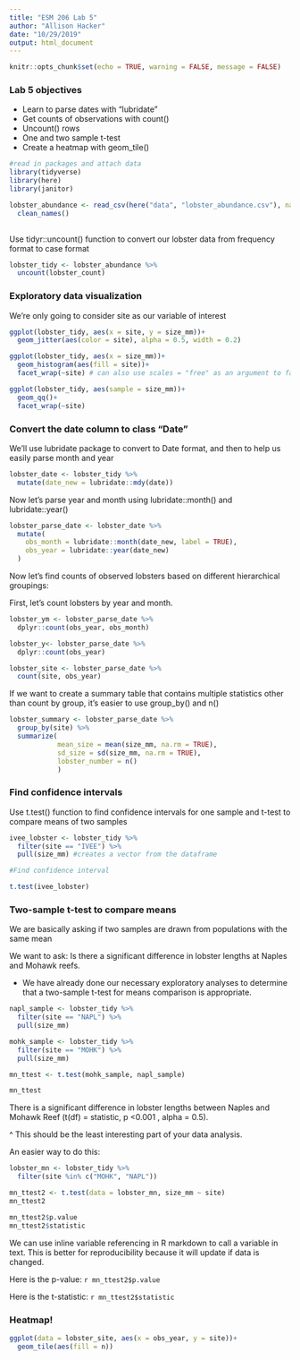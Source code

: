 ```yaml
---
title: "ESM 206 Lab 5"
author: "Allison Hacker"
date: "10/29/2019"
output: html_document
---
```


```r
knitr::opts_chunk$set(echo = TRUE, warning = FALSE, message = FALSE)
```


### Lab 5 objectives
- Learn to parse dates with "lubridate"
- Get counts of observations with count()
- Uncount() rows
- One and two sample t-test
- Create a heatmap with geom_tile()

```r

#read in packages and attach data
library(tidyverse)
library(here)
library(janitor)

lobster_abundance <- read_csv(here("data", "lobster_abundance.csv"), na = "-99999") %>% 
  clean_names() 
  
```

Use tidyr::uncount() function to convert our lobster data from frequency format to case format

```r
lobster_tidy <- lobster_abundance %>% 
  uncount(lobster_count)
```

### Exploratory data visualization

We're only going to consider site as our variable of interest

```r

ggplot(lobster_tidy, aes(x = site, y = size_mm))+
  geom_jitter(aes(color = site), alpha = 0.5, width = 0.2)

ggplot(lobster_tidy, aes(x = size_mm))+
  geom_histogram(aes(fill = site))+
  facet_wrap(~site) # can also use scales = "free" as an argument to facet wrap which will make the scales different between graphs

ggplot(lobster_tidy, aes(sample = size_mm))+
  geom_qq()+
  facet_wrap(~site)

```

### Convert the date column to class "Date"

We'll use lubridate package to convert to Date format, and then to help us easily parse month and year

```r
lobster_date <- lobster_tidy %>% 
  mutate(date_new = lubridate::mdy(date))
```

Now let's parse year and month using lubridate::month() and lubridate::year()

```r

lobster_parse_date <- lobster_date %>% 
  mutate(
    obs_month = lubridate::month(date_new, label = TRUE),
    obs_year = lubridate::year(date_new)
  )
```

Now let's find counts of observed lobsters based on different hierarchical groupings:

First, let's count lobsters by year and month.
```r

lobster_ym <- lobster_parse_date %>% 
  dplyr::count(obs_year, obs_month)

lobster_y<- lobster_parse_date %>% 
  dplyr::count(obs_year)

lobster_site <- lobster_parse_date %>% 
  count(site, obs_year)

```

If we want to create a summary table that contains multiple statistics other than count by group, it's easier to use group_by() and n()

```r

lobster_summary <- lobster_parse_date %>% 
  group_by(site) %>%
  summarize( 
            mean_size = mean(size_mm, na.rm = TRUE),
            sd_size = sd(size_mm, na.rm = TRUE),
            lobster_number = n()
            )

```

### Find confidence intervals

Use t.test() function to find confidence intervals for one sample and t-test to compare means of two samples

```r
ivee_lobster <- lobster_tidy %>%
  filter(site == "IVEE") %>% 
  pull(size_mm) #creates a vector from the dataframe

#Find confidence interval

t.test(ivee_lobster)

```

### Two-sample t-test to compare means

We are basically asking if two samples are drawn from populations with the same mean

We want to ask: Is there a significant difference in lobster lengths at Naples and Mohawk reefs.

* We have already done our necessary exploratory analyses to determine that a two-sample t-test for means comparison is appropriate.

```r

napl_sample <- lobster_tidy %>% 
  filter(site == "NAPL") %>% 
  pull(size_mm)

mohk_sample <- lobster_tidy %>% 
  filter(site == "MOHK") %>% 
  pull(size_mm)

mn_ttest <- t.test(mohk_sample, napl_sample)

mn_ttest

```
There is a significant difference in lobster lengths between Naples and Mohawk Reef (t(df) = statistic, p <0.001 , alpha = 0.5). 

^ This should be the least interesting part of your data analysis.

An easier way to do this:
```r
lobster_mn <- lobster_tidy %>% 
  filter(site %in% c("MOHK", "NAPL"))

mn_ttest2 <- t.test(data = lobster_mn, size_mm ~ site)
mn_ttest2

mn_ttest2$p.value
mn_ttest2$statistic
```

We can use inline variable referencing in R markdown to call a variable in text. This is better for reproducibility because it will update if data is changed.

Here is the p-value: `r mn_ttest2$p.value`

Here is the t-statistic: `r mn_ttest2$statistic`

### Heatmap!

```r

ggplot(data = lobster_site, aes(x = obs_year, y = site))+
  geom_tile(aes(fill = n))
```

